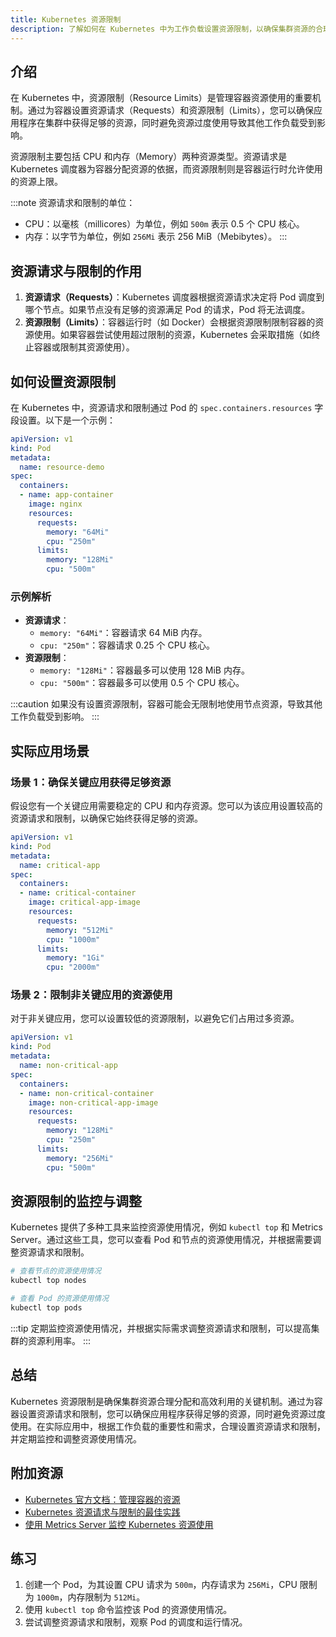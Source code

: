 ```yaml
---
title: Kubernetes 资源限制
description: 了解如何在 Kubernetes 中为工作负载设置资源限制，以确保集群资源的合理分配和高效利用。
---
```


## 介绍

在 Kubernetes 中，资源限制（Resource Limits）是管理容器资源使用的重要机制。通过为容器设置资源请求（Requests）和资源限制（Limits），您可以确保应用程序在集群中获得足够的资源，同时避免资源过度使用导致其他工作负载受到影响。

资源限制主要包括 CPU 和内存（Memory）两种资源类型。资源请求是 Kubernetes 调度器为容器分配资源的依据，而资源限制则是容器运行时允许使用的资源上限。

:::note
资源请求和限制的单位：
- CPU：以毫核（millicores）为单位，例如 `500m` 表示 0.5 个 CPU 核心。
- 内存：以字节为单位，例如 `256Mi` 表示 256 MiB（Mebibytes）。
:::

## 资源请求与限制的作用

1. **资源请求（Requests）**：Kubernetes 调度器根据资源请求决定将 Pod 调度到哪个节点。如果节点没有足够的资源满足 Pod 的请求，Pod 将无法调度。
2. **资源限制（Limits）**：容器运行时（如 Docker）会根据资源限制限制容器的资源使用。如果容器尝试使用超过限制的资源，Kubernetes 会采取措施（如终止容器或限制其资源使用）。

## 如何设置资源限制

在 Kubernetes 中，资源请求和限制通过 Pod 的 `spec.containers.resources` 字段设置。以下是一个示例：

```yaml
apiVersion: v1
kind: Pod
metadata:
  name: resource-demo
spec:
  containers:
  - name: app-container
    image: nginx
    resources:
      requests:
        memory: "64Mi"
        cpu: "250m"
      limits:
        memory: "128Mi"
        cpu: "500m"
```

### 示例解析

- **资源请求**：
  - `memory: "64Mi"`：容器请求 64 MiB 内存。
  - `cpu: "250m"`：容器请求 0.25 个 CPU 核心。
- **资源限制**：
  - `memory: "128Mi"`：容器最多可以使用 128 MiB 内存。
  - `cpu: "500m"`：容器最多可以使用 0.5 个 CPU 核心。

:::caution
如果没有设置资源限制，容器可能会无限制地使用节点资源，导致其他工作负载受到影响。
:::

## 实际应用场景

### 场景 1：确保关键应用获得足够资源

假设您有一个关键应用需要稳定的 CPU 和内存资源。您可以为该应用设置较高的资源请求和限制，以确保它始终获得足够的资源。

```yaml
apiVersion: v1
kind: Pod
metadata:
  name: critical-app
spec:
  containers:
  - name: critical-container
    image: critical-app-image
    resources:
      requests:
        memory: "512Mi"
        cpu: "1000m"
      limits:
        memory: "1Gi"
        cpu: "2000m"
```

### 场景 2：限制非关键应用的资源使用

对于非关键应用，您可以设置较低的资源限制，以避免它们占用过多资源。

```yaml
apiVersion: v1
kind: Pod
metadata:
  name: non-critical-app
spec:
  containers:
  - name: non-critical-container
    image: non-critical-app-image
    resources:
      requests:
        memory: "128Mi"
        cpu: "250m"
      limits:
        memory: "256Mi"
        cpu: "500m"
```

## 资源限制的监控与调整

Kubernetes 提供了多种工具来监控资源使用情况，例如 `kubectl top` 和 Metrics Server。通过这些工具，您可以查看 Pod 和节点的资源使用情况，并根据需要调整资源请求和限制。

```bash
# 查看节点的资源使用情况
kubectl top nodes

# 查看 Pod 的资源使用情况
kubectl top pods
```

:::tip
定期监控资源使用情况，并根据实际需求调整资源请求和限制，可以提高集群的资源利用率。
:::

## 总结

Kubernetes 资源限制是确保集群资源合理分配和高效利用的关键机制。通过为容器设置资源请求和限制，您可以确保应用程序获得足够的资源，同时避免资源过度使用。在实际应用中，根据工作负载的重要性和需求，合理设置资源请求和限制，并定期监控和调整资源使用情况。

## 附加资源

- [Kubernetes 官方文档：管理容器的资源](https://kubernetes.io/docs/concepts/configuration/manage-resources-containers/)
- [Kubernetes 资源请求与限制的最佳实践](https://cloud.google.com/kubernetes-engine/docs/best-practices/resources)
- [使用 Metrics Server 监控 Kubernetes 资源使用](https://github.com/kubernetes-sigs/metrics-server)

## 练习

1. 创建一个 Pod，为其设置 CPU 请求为 `500m`，内存请求为 `256Mi`，CPU 限制为 `1000m`，内存限制为 `512Mi`。
2. 使用 `kubectl top` 命令监控该 Pod 的资源使用情况。
3. 尝试调整资源请求和限制，观察 Pod 的调度和运行情况。
